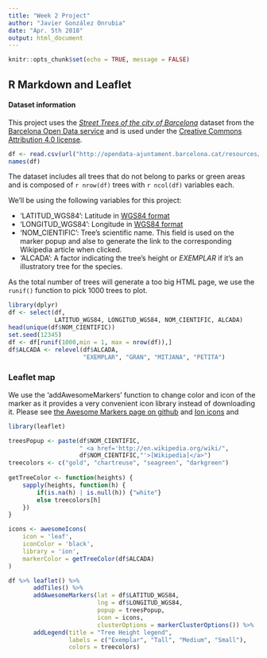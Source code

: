 ```yaml
---
title: "Week 2 Project"
author: "Javier González Onrubia"
date: "Apr. 5th 2018"
output: html_document
---
```


```r
knitr::opts_chunk$set(echo = TRUE, message = FALSE)
```

## R Markdown and Leaflet

#### Dataset information
This project uses the [_Street Trees of the city of Barcelona_](http://opendata-ajuntament.barcelona.cat/data/en/dataset/arbrat-viari) 
dataset from the [Barcelona Open Data service](http://opendata-ajuntament.barcelona.cat/en/)
and is used under the [Creative Commons Attribution 4.0 license](https://creativecommons.org/licenses/by/4.0/).


```r
df <- read.csv(url("http://opendata-ajuntament.barcelona.cat/resources/bcn/arbrat_viari.csv"))
names(df)
```

The dataset includes all trees that do not belong to parks or green
areas and is composed of `r nrow(df)` trees with `r ncol(df)`
variables each. 

We'll be using the following variables for this project:

* 'LATITUD_WGS84': Latitude in [WGS84 format](https://en.wikipedia.org/wiki/WGS84)
* 'LONGITUD_WGS84': Longitude in [WGS84 format](https://en.wikipedia.org/wiki/WGS84)
* 'NOM_CIENTIFIC': Tree's scientific name. This field is used on the
marker popup and alse to generate the link to the corresponding
Wikipedia article when clicked.
* 'ALCADA': A factor indicating the tree's height or _EXEMPLAR_ if
it's an illustratory tree for the species.

As the total number of trees will generate a too big HTML page, we
use the `runif()` function to pick 1000 trees to plot.

```r
library(dplyr)
df <- select(df, 
             LATITUD_WGS84, LONGITUD_WGS84, NOM_CIENTIFIC, ALCADA)
head(unique(df$NOM_CIENTIFIC))
set.seed(12345)
df <- df[runif(1000,min = 1, max = nrow(df)),]
df$ALCADA <- relevel(df$ALCADA, 
                     "EXEMPLAR", "GRAN", "MITJANA", "PETITA")
```

### Leaflet map
We use the 'addAwesomeMarkers' function to change color and icon
of the marker as it provides a very convenient icon library
instead of downloading it. Please see [the Awesome Markers page on github](https://github.com/lvoogdt/Leaflet.awesome-markers) and 
[Ion icons](http://ionicons.com/) and 

```r
library(leaflet)

treesPopup <- paste(df$NOM_CIENTIFIC,
                    " <a href='http://en.wikipedia.org/wiki/",
                    df$NOM_CIENTIFIC,"'>[Wikipedia]</a>")
treecolors <- c("gold", "chartreuse", "seagreen", "darkgreen")
        
getTreeColor <- function(heights) {
    sapply(heights, function(h) {
        if(is.na(h) | is.null(h)) {"white"}
        else treecolors[h]
    })
}

icons <- awesomeIcons(
    icon = 'leaf',
    iconColor = 'black',
    library = 'ion',
    markerColor = getTreeColor(df$ALCADA)
)

df %>% leaflet() %>%
       addTiles() %>%
       addAwesomeMarkers(lat = df$LATITUD_WGS84, 
                         lng = df$LONGITUD_WGS84,
                         popup = treesPopup,
                         icon = icons,
                         clusterOptions = markerClusterOptions()) %>%
       addLegend(title = "Tree Height legend",
                 labels = c("Exemplar", "Tall", "Medium", "Small"),
                 colors = treecolors)
```


